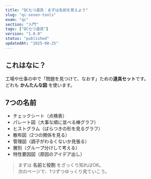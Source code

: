 ```yaml
---
title: "QC七つ道具：まずは名前を覚えよう"
slug: "qc-seven-tools"
exam: "qc"
section: "入門"
tags: ["QC七つ道具"]
version: "1.0.0"
status: "published"
updatedAt: "2025-08-25"
---
```


## これはなに？
工場や仕事の中で「問題を見つけて、なおす」ための**道具セット**です。  
どれも **かんたんな図** を使います。

## 7つの名前
- チェックシート（点検表）
- パレート図（大事な順に並べる棒グラフ）
- ヒストグラム（ばらつきの形を見るグラフ）
- 散布図（2つの関係を見る）
- 管理図（調子がわるくないか見張る）
- 層別（グループ分けして考える）
- 特性要因図（原因のアイデア出し）

> まずは **名前と役割** をざっくり知ればOK。  
> 次のページで、1つずつゆっくり見ていこう。
